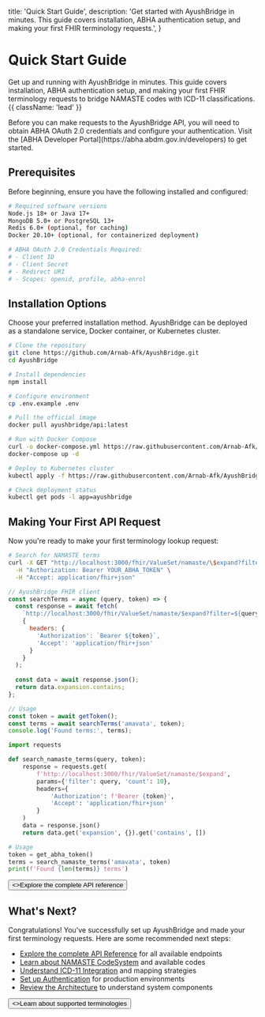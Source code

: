   title: 'Quick Start Guide',
  description:
    'Get started with AyushBridge in minutes. This guide covers installation, ABHA authentication setup, and making your first FHIR terminology requests.',
}

# Quick Start Guide

Get up and running with AyushBridge in minutes. This guide covers installation, ABHA authentication setup, and making your first FHIR terminology requests to bridge NAMASTE codes with ICD-11 classifications. {{ className: 'lead' }}

<Note>
  Before you can make requests to the AyushBridge API, you will need to obtain ABHA OAuth 2.0 credentials and configure your authentication. Visit the [ABHA Developer Portal](https://abha.abdm.gov.in/developers) to get started.
</Note>

## Prerequisites

Before beginning, ensure you have the following installed and configured:

<CodeGroup>

```bash {{ title: 'System Requirements' }}
# Required software versions
Node.js 18+ or Java 17+
MongoDB 5.0+ or PostgreSQL 13+
Redis 6.0+ (optional, for caching)
Docker 20.10+ (optional, for containerized deployment)
```

```bash {{ title: 'ABHA Prerequisites' }}
# ABHA OAuth 2.0 Credentials Required:
# - Client ID
# - Client Secret 
# - Redirect URI
# - Scopes: openid, profile, abha-enrol
```

</CodeGroup>

## Installation Options

Choose your preferred installation method. AyushBridge can be deployed as a standalone service, Docker container, or Kubernetes cluster.

<CodeGroup>

```bash {{ title: 'npm/Node.js' }}
# Clone the repository
git clone https://github.com/Arnab-Afk/AyushBridge.git
cd AyushBridge

# Install dependencies
npm install

# Configure environment
cp .env.example .env
```

```bash {{ title: 'Docker' }}
# Pull the official image
docker pull ayushbridge/api:latest

# Run with Docker Compose
curl -o docker-compose.yml https://raw.githubusercontent.com/Arnab-Afk/AyushBridge/main/docker-compose.yml
docker-compose up -d
```

```bash {{ title: 'Kubernetes' }}
# Deploy to Kubernetes cluster
kubectl apply -f https://raw.githubusercontent.com/Arnab-Afk/AyushBridge/main/k8s/

# Check deployment status
kubectl get pods -l app=ayushbridge
```

</CodeGroup>

## Making Your First API Request

Now you're ready to make your first terminology lookup request:

<CodeGroup tag="GET" label="/fhir/ValueSet/namaste/$expand">

```bash {{ title: 'cURL' }}
# Search for NAMASTE terms
curl -X GET "http://localhost:3000/fhir/ValueSet/namaste/\$expand?filter=amavata&count=5" \
  -H "Authorization: Bearer YOUR_ABHA_TOKEN" \
  -H "Accept: application/fhir+json"
```

```javascript {{ title: 'JavaScript/Node.js' }}
// AyushBridge FHIR client
const searchTerms = async (query, token) => {
  const response = await fetch(
    `http://localhost:3000/fhir/ValueSet/namaste/$expand?filter=${query}&count=10`,
    {
      headers: {
        'Authorization': `Bearer ${token}`,
        'Accept': 'application/fhir+json'
      }
    }
  );
  
  const data = await response.json();
  return data.expansion.contains;
};

// Usage
const token = await getToken();
const terms = await searchTerms('amavata', token);
console.log('Found terms:', terms);
```

```python {{ title: 'Python' }}
import requests

def search_namaste_terms(query, token):
    response = requests.get(
        f'http://localhost:3000/fhir/ValueSet/namaste/$expand',
        params={'filter': query, 'count': 10},
        headers={
            'Authorization': f'Bearer {token}',
            'Accept': 'application/fhir+json'
        }
    )
    data = response.json()
    return data.get('expansion', {}).get('contains', [])

# Usage
token = get_abha_token()
terms = search_namaste_terms('amavata', token)
print(f'Found {len(terms)} terms')
```

</CodeGroup>

<div className="not-prose">
  <Button href="/api-reference" variant="text" arrow="right">
    <>Explore the complete API reference</>
  </Button>
</div>

## What's Next?

Congratulations! You've successfully set up AyushBridge and made your first terminology requests. Here are some recommended next steps:

- [Explore the complete API Reference](/api-reference) for all available endpoints
- [Learn about NAMASTE CodeSystem](/terminologies/namaste) and available codes
- [Understand ICD-11 Integration](/terminologies/icd11) and mapping strategies
- [Set up Authentication](/authentication) for production environments
- [Review the Architecture](/architecture) to understand system components

<div className="not-prose">
  <Button href="/terminologies" variant="text" arrow="right">
    <>Learn about supported terminologies</>
  </Button>
</div>
